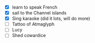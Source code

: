 - [x] learn to speak French
- [x] sail to the Channel islands
- [x] Sing karaoke (did it lots, will do more)
- [ ] Tattoo of Atmaglyph
- [ ] Lucy
- [ ] Shed cowardice
